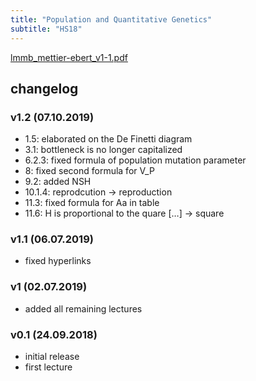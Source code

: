 ```yaml
---
title: "Population and Quantitative Genetics"
subtitle: "HS18"
---
```


[lmmb_mettier-ebert_v1-1.pdf](/science/lecture_notes/files/lmmb_mettier-ebert_v1-1.pdf){.external target="_blank"}

## changelog

### v1.2 (07.10.2019)

- 1.5: elaborated on the De Finetti diagram
- 3.1: bottleneck is no longer capitalized
- 6.2.3: fixed formula of population mutation parameter
- 8: fixed second formula for V_P
- 9.2: added NSH
- 10.1.4: reprodcution -> reproduction
- 11.3: fixed formula for Aa in table
- 11.6: H is proportional to the quare [...] -> square

### v1.1 (06.07.2019)

- fixed hyperlinks

### v1 (02.07.2019)

- added all remaining lectures

### v0.1 (24.09.2018)

- initial release
- first lecture
